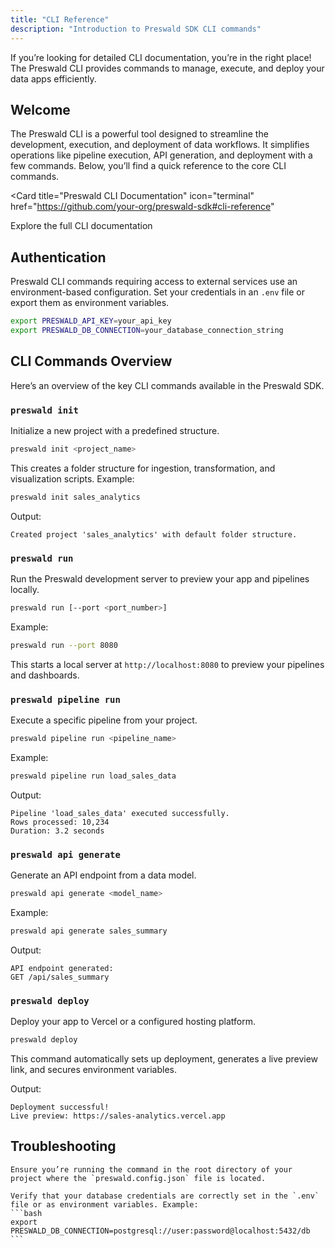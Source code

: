 ```yaml
---
title: "CLI Reference"
description: "Introduction to Preswald SDK CLI commands"
---
```


<Note>
  If you’re looking for detailed CLI documentation, you’re in the right place!
  The Preswald CLI provides commands to manage, execute, and deploy your data
  apps efficiently.
</Note>

## Welcome

The Preswald CLI is a powerful tool designed to streamline the development, execution, and deployment of data workflows. It simplifies operations like pipeline execution, API generation, and deployment with a few commands. Below, you’ll find a quick reference to the core CLI commands.

<Card
  title="Preswald CLI Documentation"
  icon="terminal"
  href="https://github.com/your-org/preswald-sdk#cli-reference"
>
  Explore the full CLI documentation
</Card>

## Authentication

Preswald CLI commands requiring access to external services use an environment-based configuration. Set your credentials in an `.env` file or export them as environment variables.

```bash
export PRESWALD_API_KEY=your_api_key
export PRESWALD_DB_CONNECTION=your_database_connection_string
```

## CLI Commands Overview

Here’s an overview of the key CLI commands available in the Preswald SDK.

### `preswald init`

Initialize a new project with a predefined structure.

```bash
preswald init <project_name>
```

This creates a folder structure for ingestion, transformation, and visualization scripts. Example:

```bash
preswald init sales_analytics
```

Output:

```
Created project 'sales_analytics' with default folder structure.
```

### `preswald run`

Run the Preswald development server to preview your app and pipelines locally.

```bash
preswald run [--port <port_number>]
```

Example:

```bash
preswald run --port 8080
```

This starts a local server at `http://localhost:8080` to preview your pipelines and dashboards.

### `preswald pipeline run`

Execute a specific pipeline from your project.

```bash
preswald pipeline run <pipeline_name>
```

Example:

```bash
preswald pipeline run load_sales_data
```

Output:

```
Pipeline 'load_sales_data' executed successfully.
Rows processed: 10,234
Duration: 3.2 seconds
```

### `preswald api generate`

Generate an API endpoint from a data model.

```bash
preswald api generate <model_name>
```

Example:

```bash
preswald api generate sales_summary
```

Output:

```
API endpoint generated:
GET /api/sales_summary
```

### `preswald deploy`

Deploy your app to Vercel or a configured hosting platform.

```bash
preswald deploy
```

This command automatically sets up deployment, generates a live preview link, and secures environment variables.

Output:

```
Deployment successful!
Live preview: https://sales-analytics.vercel.app
```

## Troubleshooting

<AccordionGroup>
  <Accordion title="Error: Could not find 'preswald.config.json'">

    Ensure you’re running the command in the root directory of your project where the `preswald.config.json` file is located.

  </Accordion>

  <Accordion title="Issue: Pipeline execution fails with a database connection error">

    Verify that your database credentials are correctly set in the `.env` file or as environment variables. Example:
    ```bash
    export PRESWALD_DB_CONNECTION=postgresql://user:password@localhost:5432/db
    ```

  </Accordion>
</AccordionGroup>
